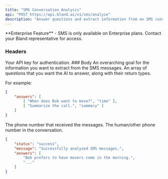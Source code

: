 ```yaml
---
title: "SMS Conversation Analysis"
api: "POST https://api.bland.ai/v1/sms/analyze"
description: "Answer questions and extract information from an SMS conversation."
---
```


<Info>
  **Enterprise Feature** - SMS is only available on Enterprise plans. Contact your Bland representative for access.
</Info>

### Headers

<ParamField header="authorization" type="string" required>
  Your API key for authentication.
</ParamField>
### Body


<ParamField body="goal" type="string" required>
An overarching goal for the information you want to extract from the SMS messages.
</ParamField>

<ParamField body="answers" type="array" required>
An array of questions that you want the AI to answer, along with their return types.

For example:
```json
{
    "answers": [
        [ "When does Bob want to move?", "time" ],
        [ "Summarize the call.", "summary" ]
    ]
}
```
</ParamField>

<ParamField body="to" type="string" required>
The phone number that received the messages.
</ParamField>

<ParamField body="from" type="string" required>
The human/other phone number in the conversation.
</ParamField>

<ResponseExample>

```json Response
{
    "status": "success",
    "message": "Successfully analyzed SMS messages.",
    "answers": [
        "Bob prefers to have movers come in the morning.",
        "..."
    ]
}
```

</ResponseExample>
